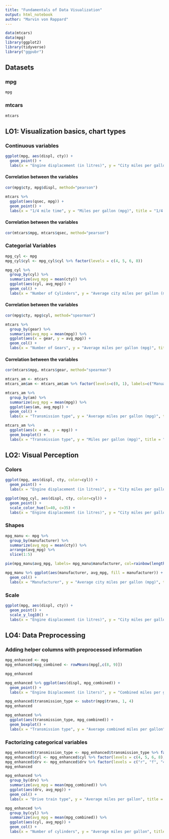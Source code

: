 ```yaml
---
title: "Fundamentals of Data Visualization"
output: html_notebook
author: "Marvin von Rappard"
---
```



```r
data(mtcars)
data(mpg)
library(ggplot2)
library(tidyverse)
library("ggpubr")
```

## Datasets

### mpg
```r
mpg
```

### mtcars
```r
mtcars
```


## LO1: Visualization basics, chart types

### Continuous variables

```r
ggplot(mpg, aes(displ, cty)) +
  geom_point() +
  labs(x = "Engine displacement (in litres)", y = "City miles per gallon (mpg)", title = "Comparison between engine displacement and miles per gallon")
```
#### Correlation between the variables

```r
cor(mpg$cty, mpg$displ, method="pearson")
```


```r
mtcars %>%
  ggplot(aes(qsec, mpg)) +
  geom_point() + 
  labs(x = "1/4 mile time", y = "Miles per gallon (mpg)", title = "1/4 mile time compared to miles per gallon (mpg)")
```

#### Correlation between the variables
```r
cor(mtcars$mpg, mtcars$qsec, method="pearson")
```

### Categorial Variables

```r
mpg_cyl <- mpg
mpg_cyl$cyl <- mpg_cyl$cyl %>% factor(levels = c(4, 5, 6, 8))

mpg_cyl %>%
  group_by(cyl) %>%
  summarize(avg_mpg = mean(cty)) %>%
  ggplot(aes(cyl, avg_mpg)) +
  geom_col() +
  labs(x = "Number of Cylinders", y = "Average city miles per gallon (mpg)", title = "Average Miles per gallon for each number of cylinders")
```

#### Correlation between the variables
```r
cor(mpg$cty, mpg$cyl, method="spearman")
```


```r
mtcars %>%
  group_by(gear) %>%
  summarize(avg_mpg = mean(mpg)) %>%
  ggplot(aes(x = gear, y = avg_mpg)) +
  geom_col() +
  labs(x = "Number of Gears", y = "Average miles per gallon (mpg)", title = "Average miles per gallon for each number of gears of a car")
```

#### Correlation between the variables
```r
cor(mtcars$mpg, mtcars$gear, method="spearman")
```


```r
mtcars_am <- mtcars
mtcars_am$am <- mtcars_am$am %>% factor(levels=c(0, 1), labels=c("Manual", "Automatic"))

mtcars_am %>%
  group_by(am) %>%
  summarize(avg_mpg = mean(mpg)) %>%
  ggplot(aes(am, avg_mpg)) +
  geom_col() + 
  labs(x = "Transmission type", y = "Average miles per gallon (mpg)", title = "Average miles per gallon by transmission type")
```

```r
mtcars_am %>%
  ggplot(aes(x = am, y = mpg)) + 
  geom_boxplot() +
  labs(x = "Transmission type", y = "Miles per gallon (mpg)", title = "Spread of miles per gallon by transmission type")
```

## LO2: Visual Perception

### Colors

```r
ggplot(mpg, aes(displ, cty, color=cyl)) +
  geom_point() +
  labs(x = "Engine displacement (in litres)", y = "City miles per gallon (mpg)", title = "Comparison between engine displacement and miles per gallon")
```

```r
ggplot(mpg_cyl, aes(displ, cty, color=cyl)) +
  geom_point() +
  scale_color_hue(l=40, c=35) +
  labs(x = "Engine displacement (in litres)", y = "City miles per gallon (mpg)", title = "Comparison between engine displacement and miles per gallon")
```

### Shapes
```r
mpg_manu <- mpg %>%
  group_by(manufacturer) %>%
  summarize(avg_mpg = mean(cty)) %>%
  arrange(avg_mpg) %>%
  slice(1:5)

pie(mpg_manu$avg_mpg, labels= mpg_manu$manufacturer, col=rainbow(length(mpg_manu$manufacturer)), main="Average city miles per gallon (mpg) per manufacturer")
```
```r
mpg_manu %>% ggplot(aes(manufacturer, avg_mpg, fill = manufacturer)) +
  geom_col() +
  labs(x = "Manufacturer", y = "Average city miles per gallon (mpg)", title = "Average city miles per gallon (mpg) per manufacturer")
```



### Scale

```r
ggplot(mpg, aes(displ, cty)) +
  geom_point() +
  scale_y_log10() +
  labs(x = "Engine displacement (in litres)", y = "City miles per gallon (mpg, log10)", title = "Comparison between engine displacement and miles per gallon")
```
## LO4: Data Preprocessing

### Adding helper columns with preprocessed information

```r
mpg_enhanced <- mpg
mpg_enhanced$mpg_combined <- rowMeans(mpg[,c(8, 9)])

mpg_enhanced
```

```r
mpg_enhanced %>% ggplot(aes(displ, mpg_combined)) +
  geom_point() +
  labs(x = "Engine Displacement (in liters)", y = "Combined miles per gallon (mpg)", title = "Engine dsiplacement vs combined miles per gallon")
```

```r
mpg_enhanced$transmission_type <- substr(mpg$trans, 1, 4)
mpg_enhanced
```

```r
mpg_enhanced %>% 
  ggplot(aes(transmission_type, mpg_combined)) +
  geom_boxplot() +
  labs(x = "Transmission type", y = "Average combined miles per gallon", title= "Distribution of miles per gallon per type of transmission")
```

### Factorizing categorical variables

```r
mpg_enhanced$transmission_type <- mpg_enhanced$transmission_type %>% factor(levels = c("manu", "auto"), labels = c("Manual", "Automaitc"))
mpg_enhanced$cyl <- mpg_enhanced$cyl %>% factor(levels = c(4, 5, 6, 8), labels = c("4 Cylinder", "5 Cylinder", "6 Cylinder", "8 Cylinder"))
mpg_enhanced$drv <- mpg_enhanced$drv %>% factor(levels = c("r", "f", "4"), labels = c("Rear wheel drive", "Front wheel drive", "All wheel drive"))
mpg_enhanced
```

```r
mpg_enhanced %>% 
  group_by(drv) %>%
  summarize(avg_mpg = mean(mpg_combined)) %>%
  ggplot(aes(drv, avg_mpg)) +
  geom_col() +
  labs(x = "Drive train type", y = "Average miles per gallon", title = "Average miles per gallon per drive train type")
```

```r
mpg_enhanced %>% 
  group_by(cyl) %>%
  summarize(avg_mpg = mean(mpg_combined)) %>%
  ggplot(aes(cyl, avg_mpg)) +
  geom_col() +
  labs(x = "Number of cylinders", y = "Average miles per gallon", title = "Average miles per gallon per number of cylinders in an engine")
```


